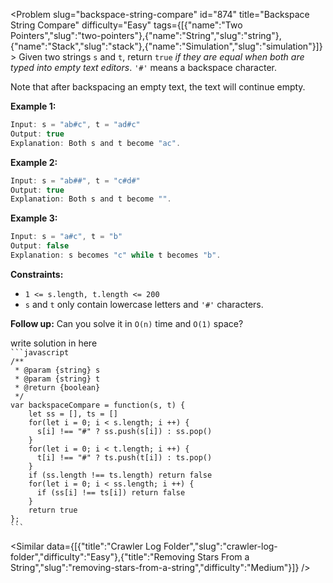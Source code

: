 
<Problem slug="backspace-string-compare" id="874" title="Backspace String Compare" difficulty="Easy" tags={[{"name":"Two Pointers","slug":"two-pointers"},{"name":"String","slug":"string"},{"name":"Stack","slug":"stack"},{"name":"Simulation","slug":"simulation"}]} >
    Given two strings `s` and `t`, return `true` _if they are equal when both are typed into empty text editors_. `'#'` means a backspace character.

Note that after backspacing an empty text, the text will continue empty.

**Example 1:**

```javascript 
Input: s = "ab#c", t = "ad#c"
Output: true
Explanation: Both s and t become "ac".

```

**Example 2:**

```javascript 
Input: s = "ab##", t = "c#d#"
Output: true
Explanation: Both s and t become "".

```

**Example 3:**

```javascript 
Input: s = "a#c", t = "b"
Output: false
Explanation: s becomes "c" while t becomes "b".

```

**Constraints:**

*   `1 <= s.length, t.length <= 200`
*   `s` and `t` only contain lowercase letters and `'#'` characters.

**Follow up:** Can you solve it in `O(n)` time and `O(1)` space?
</Problem >

<Solution>
write solution in here
</Solution>

<Code>
```javascript
/**
 * @param {string} s
 * @param {string} t
 * @return {boolean}
 */
var backspaceCompare = function(s, t) {
    let ss = [], ts = []
    for(let i = 0; i < s.length; i ++) {
      s[i] !== "#" ? ss.push(s[i]) : ss.pop()
    }
    for(let i = 0; i < t.length; i ++) {
      t[i] !== "#" ? ts.push(t[i]) : ts.pop()
    }
    if (ss.length !== ts.length) return false
    for(let i = 0; i < ss.length; i ++) {
      if (ss[i] !== ts[i]) return false
    }
    return true
};
```
</Code>

<Similar data={[{"title":"Crawler Log Folder","slug":"crawler-log-folder","difficulty":"Easy"},{"title":"Removing Stars From a String","slug":"removing-stars-from-a-string","difficulty":"Medium"}]} />
